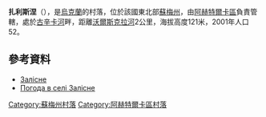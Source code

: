 {{coord|50|21|21|N|34|56|19|E|scale:100000_region:UA|display=title}}

'''扎利斯涅'''（{{lang-uk|Залісне}}），是[[烏克蘭|烏克蘭]]的村落，位於該國東北部[[蘇梅州|蘇梅州]]，由[[阿赫特爾卡區|阿赫特爾卡區]]負責管轄，處於[[古辛卡河_(沃爾斯克拉河支流)|古辛卡河]]畔，距離[[沃爾斯克拉河|沃爾斯克拉河]]2公里，海拔高度121米，2001年人口52。

==參考資料==
* [http://w1.c1.rada.gov.ua/pls/z7502/A005?rdat1=02.02.2010&rf7571=29645 Залісне]{{dead link|date=2018年3月 |bot=InternetArchiveBot |fix-attempted=yes }}
* [http://weather.in.ua/ua/symskaja/8337 Погода в селі Залісне] {{Wayback|url=http://weather.in.ua/ua/symskaja/8337 |date=20111219235651 }}

{{DEFAULTSORT:Залісне}}
[[Category:蘇梅州村落|Category:蘇梅州村落]]
[[Category:阿赫特爾卡區村落|Category:阿赫特爾卡區村落]]


{{Sumy-geo-stub}}